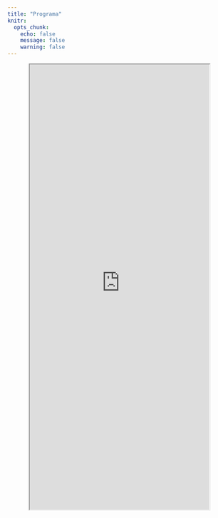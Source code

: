 ```yaml
---
title: "Programa"
knitr:
  opts_chunk:
    echo: false
    message: false
    warning: false
---
```

<center>
<iframe src="https://docs.google.com/document/d/e/2PACX-1vTZ4nDRh5ss50i82mCeYXxJ_5E5y-MZHJA2QqjE10jt0J8uuSTOGOHK8RDDr4nXw__tz7XzAN5hSIaR/pub?embedded=true" width="80%" height=1000></iframe></center>